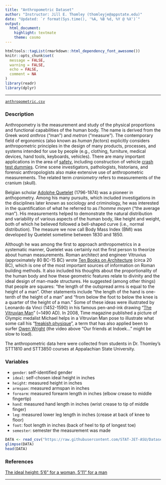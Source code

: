 ```yaml
---
title: "Anthropometric Dataset"
author: "Instructor: Jill E. Thomley (thomleyje@appstate.edu)"
date: "Updated: `r format(Sys.time(), '%A, %B %d, %Y @ %X')`"
output: 
  html_document: 
    highlight: textmate
    theme: cosmo
---
```


```r
htmltools::tagList(rmarkdown::html_dependency_font_awesome())
knitr::opts_chunk$set(
  message = FALSE,
  warning = FALSE,
  echo = FALSE,
  comment = NA
)
library(readr)
library(dplyr)
```
<hr>

<i class="fas fa-database"></i> [`anthropometric.csv`](https://raw.githubusercontent.com/STAT-JET-ASU/Datasets/master/Instructor/anthropometric.csv)

### Description

Anthropometry is the measurement and study of the physical proportions and functional capabilities of the human body. The name is derived from the Greek word *anthros* ("man") and *metron* ("measure"). The contemporary field of ergonomics (also known as *human factors*) explicitly considers anthropometric principles in the design of many products, processes, and systems intended for use by people (e.g., clothing, furniture, medical devices, hand tools, keyboards, vehicles). There are many important applications in the area of [safety](https://www.cdc.gov/niosh/topics/anthropometry/default.html), including construction of vehicle [crash test dummies](http://www.humaneticsatd.com/crash-test-dummies/). Crime scene investigators, pathologists, historians, and forensic anthropologists also make extensive use of anthropometric measurements. The related term *craniometry* refers to measurements of the cranium (skull).

Belgian scholar [Adolphe Quetelet](http://www-groups.dcs.st-and.ac.uk/history/Biographies/Quetelet.html) (1796-1874) was a pioneer in anthopometry. Among his many pursuits, which included investigations in the disciplines later known as sociology and criminology, he was interested in the quantification of what he referred to as *l'homme moyen* ("the average man"). His measurements helped to demonstrate the natural distribution and variability of various aspects of the human body, like height and weight, both of which he believed followed a bell-shaped curve (i.e., normal distribution). The measure we now call Body Mass Index (BMI) was developed by Quetelet sometime between 1830 and 1850.

Although he was among the first to approach anthropometrics in a systematic manner, Quetelet was certainly not the first person to theorize about human measurements. Roman architect and engineer Vitruvius (approximately 80 BC-15 BC) wrote [Ten Books on Architecture](http://www.gutenberg.org/ebooks/20239) (circa 20 BC), which is one of the most important sources of information on Roman building methods. It also included his thoughts about the proportionality of the human body and how these geometric features relate to divinity and the ideal design of man-made structures. He suggested (among other things) that people are squares: “the length of the outspread arms is equal to the height of a man”. Other statements include “the length of the hand is one-tenth of the height of a man” and “from below the foot to below the knee is a quarter of the height of a man.” Some of these ideas were illustrated by Leonardo da Vinci (1452-1590) in his famous pen-and-ink drawing “[The Vitruvian Man](https://leonardodavinci.stanford.edu/submissions/clabaugh/history/leonardo.html)” (~1490 AD). In 2008, Time magazine published a picture of Olympic medalist Michael helps in a Vitruvian Man pose to illustrate what some call his "[freakish physique](http://gawker.com/5038018/michael-phelps-freakish-physique-explained)", a term that has also applied been to surfer [Owen Wright](https://stabmag.com/style/the-anatomy-of-owen-wright/) (the video above "Our friends at Indoek..." might be slow to load).

The anthropometric data here were collected from students in Dr. Thomley's STT1810 and STT3850 courses at Appalachian State University.

### Variables

* `gender`: self-identified gender
* `ideal`: self-chosen ideal height in inches
* `height`: measured height in inches
* `armspan`: measured armspan in inches
* `forearm`: measured forearm length in inches (elbow crease to middle fingertip)
* `hand`: measured hand length in inches (wrist crease to tip of middle finger)
* `leg`: measured lower leg length in inches (crease at back of knee to floor)
* `foot`: foot length in inches (back of heel to tip of longest toe)
* `semester`: semester the measurement was made

```r
DATA <- read_csv("https://raw.githubusercontent.com/STAT-JET-ASU/Datasets/master/Instructor/anthropometric.csv")
glimpse(DATA)
head(DATA)
```

### References

[The ideal height: 5’6” for a woman, 5’11” for a man](https://yougov.co.uk/topics/politics/articles-reports/2014/07/11/ideal-height-56-woman-511-man)

<hr>
